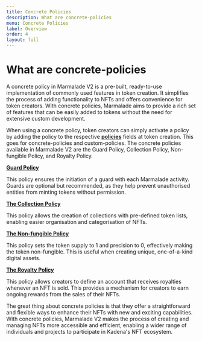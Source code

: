 ```yaml
---
title: Concrete Policies
description: What are concrete-policies
menu: Concrete Policies
label: Overview
order: 4
layout: full
---
```


# What are concrete-policies

A concrete policy in Marmalade V2 is a pre-built, ready-to-use implementation of
commonly used features in token creation. It simplifies the process of adding
functionality to NFTs and offers convenience for token creators. With concrete
policies, Marmalade aims to provide a rich set of features that can be easily
added to tokens without the need for extensive custom development.

When using a concrete policy, token creators can simply activate a policy by
adding the policy to the respective
**[policies](https://github.com/kadena-io/marmalade/blob/v2/pact/ledger.pact#L201C20-L201C20)**
fields at token creation. This goes for concrete-policies and custom-policies.
The concrete policies available in Marmalade V2 are the Guard Policy, Collection
Policy, Non-fungible Policy, and Royalty Policy.

**[Guard Policy](/docs/marmalade/concrete-policies/guard-policy)**

This policy ensures the initiation of a guard with each Marmalade activity.
Guards are optional but recommended, as they help prevent unauthorised entities
from minting tokens without permission.

**[The Collection Policy](/docs/marmalade/concrete-policies/collection-policy)**

This policy allows the creation of collections with pre-defined token lists,
enabling easier organisation and categorisation of NFTs.

**[The Non-fungible Policy](/docs/marmalade/concrete-policies/non-fungible-policy)**

This policy sets the token supply to 1 and precision to 0, effectively making
the token non-fungible. This is useful when creating unique, one-of-a-kind
digital assets.

**[The Royalty Policy](/docs/marmalade/concrete-policies/royalty-policy)**

This policy allows creators to define an account that receives royalties
whenever an NFT is sold. This provides a mechanism for creators to earn ongoing
rewards from the sales of their NFTs.

The great thing about concrete policies is that they offer a straightforward and
flexible ways to enhance their NFTs with new and exciting capabilities. With
concrete policies, Marmalade V2 makes the process of creating and managing NFTs
more accessible and efficient, enabling a wider range of individuals and
projects to participate in Kadena's NFT ecosystem.
